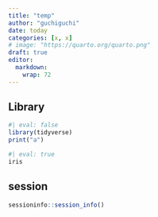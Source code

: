 ```yaml
---
title: "temp"
author: "guchiguchi"
date: today
categories: [x, x]
# image: "https://quarto.org/quarto.png"
draft: true
editor: 
  markdown: 
    wrap: 72
---
```


## Library

```r
#| eval: false
library(tidyverse)
print("a")

```

```r
#| eval: true
iris

```


## session

```r
sessioninfo::session_info()
```

